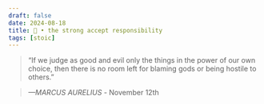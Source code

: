 ```yaml
---
draft: false 
date: 2024-08-18
title: 🗿 • the strong accept responsibility
tags: [stoic]
---
```


>  “If we judge as good and evil only the things in the power of our own choice, then there is no room left for blaming gods or being hostile to others.”

> *—MARCUS AURELIUS* - November 12th
